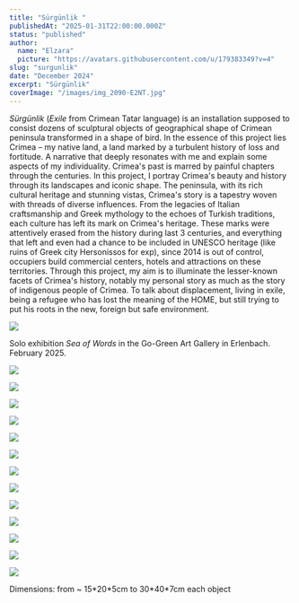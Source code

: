 ```yaml
---
title: "Sürgünlik "
publishedAt: "2025-01-31T22:00:00.000Z"
status: "published"
author:
  name: "Elzara"
  picture: "https://avatars.githubusercontent.com/u/179383349?v=4"
slug: "surgunlik"
date: "December 2024"
excerpt: "Sürgünlik"
coverImage: "/images/img_2090-E2NT.jpg"
---
```


*Sürgünlik* (*Exile* from Crimean Tatar language) is an installation supposed to consist dozens of sculptural objects of geographical shape of Crimean peninsula transformed in a shape of bird. In the essence of this project lies Crimea – my native land, a land marked by a turbulent history of loss and fortitude. A narrative that deeply resonates with me and explain some aspects of my individuality. Crimea's past is marred by painful chapters through the centuries. In this project, I portray Crimea's beauty and history through its landscapes and iconic shape. The peninsula, with its rich cultural heritage and stunning vistas, Crimea's story is a tapestry woven with threads of diverse influences. From the legacies of Italian craftsmanship and Greek mythology to the echoes of Turkish traditions, each culture has left its mark on Crimea's heritage. These marks were attentively erased from the history during last 3 centuries, and everything that left and even had a chance to be included in UNESCO heritage (like ruins of Greek city Hersonissos for exp), since 2014 is out of control, occupiers build commercial centers, hotels and attractions on these territories. Through this project, my aim is to illuminate the lesser-known facets of Crimea's history, notably my personal story as much as the story of indigenous people of Crimea. To talk about displacement, living in exile, being a refugee who has lost the meaning of the HOME, but still trying to put his roots in the new, foreign but safe environment.

![](/images/img_08935-AzMz.jpg)

Solo exhibition *Sea of Words* in the Go-Green Art Gallery in Erlenbach. February 2025.

![](/images/img_2079-k4ND.jpg)

![](/images/img_2078-U1Mj.jpg)

![](/images/surgunlikobjects-IzOT.jpg)

![](/images/img_2123-c1ND.jpg)

![](/images/img_2119-g1Mj.jpg)

![](/images/img_2077-YyMD.jpg)

![](/images/img_2102-A1MD.jpg)

![](/images/img_0909-c1OD.jpg)

![](/images/img_0907-QxNj.jpg)

![](/images/img_0905-k2ND.jpg)

![](/images/img_0903-gxND.jpg)

![](/images/img_0901-U1ND.jpg)

![](/images/img_0902-U5Mj.jpg)

Dimensions: from \~ 15\*20\*5cm to 30\*40\*7cm each object